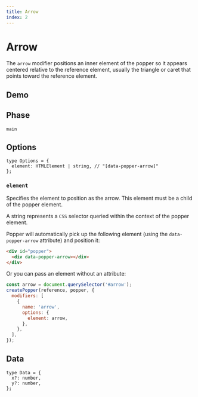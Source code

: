 ```yaml
---
title: Arrow
index: 2
---
```



# Arrow

The `arrow` modifier positions an inner element of the popper so it appears
centered relative to the reference element, usually the triangle or caret that
points toward the reference element.

## Demo

<ArrowDemo />

## Phase

`main`

## Options

```flow
type Options = {
  element: HTMLElement | string, // "[data-popper-arrow]"
};
```

### `element`

Specifies the element to position as the arrow. This element must be a child of
the popper element.

A string represents a `CSS` selector queried within the context of the popper
element.

Popper will automatically pick up the following element (using the
`data-popper-arrow` attribute) and position it:

```html
<div id="popper">
  <div data-popper-arrow></div>
</div>
```

Or you can pass an element without an attribute:

```js
const arrow = document.querySelector('#arrow');
createPopper(reference, popper, {
  modifiers: [
    {
      name: 'arrow',
      options: {
        element: arrow,
      },
    },
  ],
});
```

## Data

```flow
type Data = {
  x?: number,
  y?: number,
};
```
